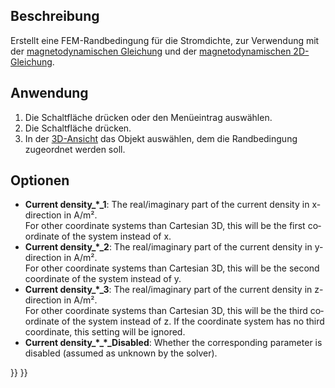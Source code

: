 <languages/>

{{Docnav/de
|[[FEM_ConstraintElectrostaticPotential/de|RandbedingungElectrostatischesPotential]]
|[[FEM_ConstraintMagnetization/de|RandbedingungMagnetisierung]]
|[[FEM_Workbench/de|FEM]]
|IconL=FEM_ConstraintElectrostaticPotential.svg
|IconR=FEM_ConstraintMagnetization.svg
|IconC=Workbench_FEM.svg
}}

{{GuiCommandContainer|
{{GuiCommand/de
|Name=FEM ConstraintCurrentDensity
|Name/de=FEM RandbedingungStromdichte
|MenuLocation= Modell → Elektromagnetische Randbedingungen → RandbedingungStromdichte
|Workbenches=[[FEM_Workbench/de|FEM]]
|Version=0.21
|SeeAlso=[[FEM_EquationMagnetodynamic/de|GleichungElektrodynamik]], [[FEM_EquationMagnetodynamic2D/de|GleichungElektrodynamik2D]]
}}
{{GuiCommandFemInfo/de
|Solvers=Elmer
}}
}}

<span id="Description"></span>
==Beschreibung==

Erstellt eine FEM-Randbedingung für die Stromdichte, zur Verwendung mit der [[FEM_EquationMagnetodynamic/de|magnetodynamischen Gleichung]] und der [[FEM_EquationMagnetodynamic2D/de|magnetodynamischen 2D-Gleichung]].

<span id="Usage"></span>
==Anwendung==

# Die Schaltfläche {{Button|[[Image:FEM_ConstraintCurrentDensity.svg|16px]] [[FEM_ConstraintCurrentDensity/de|Randbedingung Stromdichte]]}} drücken oder den Menüeintrag {{MenuCommand|Modell → Elektromagnetische Randbedingungen → [[Image:FEM_ConstraintCurrentDensity.svg|16px]] Randbedingung Stromdichte}} auswählen.
# Die Schaltfläche {{Button|Hinzufügen}} drücken.
# In der [[3D_view/de|3D-Ansicht]] das Objekt auswählen, dem die Randbedingung zugeordnet werden soll.

<span id="Options"></span>
==Optionen==

<div lang="en" dir="ltr" class="mw-content-ltr">
* '''Current density_*_1''': The real/imaginary part of the current density in x-direction in A/m².</br> For other coordinate systems than Cartesian 3D, this will be the first coordinate of the system instead of x.
* '''Current density_*_2''': The real/imaginary part of the current density in y-direction in A/m².</br> For other coordinate systems than Cartesian 3D, this will be the second coordinate of the system instead of y.
* '''Current density_*_3''': The real/imaginary part of the current density in z-direction in A/m².</br> For other coordinate systems than Cartesian 3D, this will be the third coordinate of the system instead of z. If the coordinate system has no third coordinate, this setting will be ignored.
* '''Current density_*_*_Disabled''': Whether the corresponding parameter is disabled (assumed as unknown by the solver).
</div> 


{{Docnav/de
|[[FEM_ConstraintElectrostaticPotential/de|RandbedingungElectrostatischesPotential]]
|[[FEM_ConstraintMagnetization/de|RandbedingungMagnetisierung]]
|[[FEM_Workbench/de|FEM]]
|IconL=FEM_ConstraintElectrostaticPotential.svg
|IconR=FEM_ConstraintMagnetization.svg
|IconC=Workbench_FEM.svg
}}

{{FEM Tools navi{{#translation:}}}}
{{Userdocnavi{{#translation:}}}}